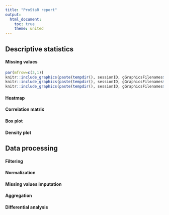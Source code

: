 ```yaml
---
title: "ProStaR report"
output:
  html_document:
    toc: true
    theme: united
---
```




## Descriptive statistics


#### Missing values

```r
par(mfrow=c(3,1))
knitr::include_graphics(paste(tempdir(), sessionID, gGraphicsFilenames$histoMV, sep="/"))
knitr::include_graphics(paste(tempdir(), sessionID, gGraphicsFilenames$histoMVPerLines, sep="/"))
knitr::include_graphics(paste(tempdir(), sessionID, gGraphicsFilenames$histoMVPerLinesConditions, sep="/"))
```




#### Heatmap


                    
#### Correlation matrix


#### Box plot


#### Density plot

## Data processing

#### Filtering

#### Normalization



#### Missing values imputation

#### Aggregation


#### Differential analysis

